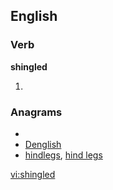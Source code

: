 ==English==

===Verb===
'''shingled'''

# {{past of|[[shingle]]}}

===Anagrams===
* {{alphagram|deghilns}}
* [[Denglish#English|Denglish]]
* [[hindlegs#English|hindlegs]], [[hind legs#English|hind legs]]

[[vi:shingled]]